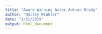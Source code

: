 ```yaml
---
title: "Award Winning Actor Adrien Brody"
author: "Halley Winkler"
date: "1/31/2019"
output: html_document
---
```



